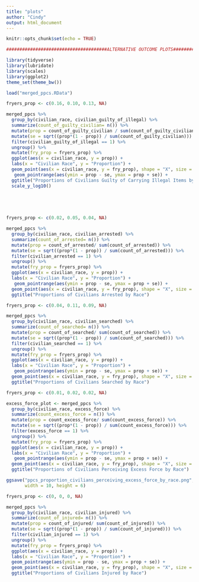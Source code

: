 ---
title: "plots"
author: "Cindy"
output: html_document
---

```{r setup, include=FALSE}
knitr::opts_chunk$set(echo = TRUE)
```

```{r}
######################################ALTERNATIVE OUTCOME PLOTS###############################################
```



```{r}
library(tidyverse)
library(lubridate)
library(scales)
library(ggplot2)
theme_set(theme_bw())
```


```{r}
load("merged_ppcs.RData")
```

```{r}
fryers_prop <- c(0.16, 0.10, 0.13, NA)

merged_ppcs %>% 
  group_by(civilian_race, civilian_guilty_of_illegal) %>%
  summarize(count_of_guilty_civilian= n()) %>%
  mutate(prop = count_of_guilty_civilian / sum(count_of_guilty_civilian)) %>% 
  mutate(se = sqrt((prop*(1 - prop)) / sum(count_of_guilty_civilian))) %>% 
  filter(civilian_guilty_of_illegal == 1) %>% 
  ungroup() %>%
  mutate(fry_prop = fryers_prop) %>%
  ggplot(aes(x = civilian_race, y = prop)) + 
  labs(x = "Civilian Race", y = "Proportion") +
  geom_point(aes(x = civilian_race, y = fry_prop), shape = "X", size = 3.5, color = "red") +
   geom_pointrange(aes(ymin = prop - se, ymax = prop + se)) +
  ggtitle("Proportions of Civilians Guilty of Carrying Illegal Items by Race") +
  scale_y_log10()
  


  
```

```{r}
fryers_prop <- c(0.02, 0.05, 0.04, NA)

merged_ppcs %>% 
  group_by(civilian_race, civilian_arrested) %>%
  summarize(count_of_arrested= n()) %>%
  mutate(prop = count_of_arrested/ sum(count_of_arrested)) %>% 
  mutate(se = sqrt((prop*(1 - prop)) / sum(count_of_arrested))) %>% 
  filter(civilian_arrested == 1) %>% 
  ungroup() %>%
  mutate(fry_prop = fryers_prop) %>%
  ggplot(aes(x = civilian_race, y = prop)) + 
  labs(x = "Civilian Race", y = "Proportion") +
   geom_pointrange(aes(ymin = prop - se, ymax = prop + se)) +
  geom_point(aes(x = civilian_race, y = fry_prop), shape = "X", size = 3.5, color = "red") +
  ggtitle("Proportions of Civilians Arrested by Race")
```

```{r}
fryers_prop <- c(0.04, 0.11, 0.09, NA)

merged_ppcs %>% 
  group_by(civilian_race, civilian_searched) %>%
  summarize(count_of_searched= n()) %>%
  mutate(prop = count_of_searched/ sum(count_of_searched)) %>% 
  mutate(se = sqrt((prop*(1 - prop)) / sum(count_of_searched))) %>% 
  filter(civilian_searched == 1) %>% 
  ungroup() %>%
  mutate(fry_prop = fryers_prop) %>%
  ggplot(aes(x = civilian_race, y = prop)) + 
  labs(x = "Civilian Race", y = "Proportion") +
   geom_pointrange(aes(ymin = prop - se, ymax = prop + se)) +
  geom_point(aes(x = civilian_race, y = fry_prop), shape = "X", size = 3.5, color = "red") +
  ggtitle("Proportions of Civilians Searched by Race")
```

```{r}
fryers_prop <- c(0.01, 0.02, 0.02, NA)

excess_force_plot <- merged_ppcs %>% 
  group_by(civilian_race, excess_force) %>%
  summarize(count_excess_force = n()) %>%
  mutate(prop = count_excess_force/ sum(count_excess_force)) %>% 
  mutate(se = sqrt((prop*(1 - prop)) / sum(count_excess_force))) %>% 
  filter(excess_force == 1) %>% 
  ungroup() %>%
  mutate(fry_prop = fryers_prop) %>%
  ggplot(aes(x = civilian_race, y = prop)) + 
  labs(x = "Civilian Race", y = "Proportion") +
   geom_pointrange(aes(ymin = prop - se, ymax = prop + se)) +
  geom_point(aes(x = civilian_race, y = fry_prop), shape = "X", size = 3.5, color = "red") +
  ggtitle("Proportions of Civilians Perceiving Excess Force by Race")

ggsave("ppcs_proportion_civilians_perceiving_excess_force_by_race.png", plot = excess_force_plot,
       width = 10, height = 6)
```

```{r}
fryers_prop <- c(0, 0, 0, NA)

merged_ppcs %>% 
  group_by(civilian_race, civilian_injured) %>%
  summarize(count_of_injured= n()) %>%
  mutate(prop = count_of_injured/ sum(count_of_injured)) %>% 
  mutate(se = sqrt((prop*(1 - prop)) / sum(count_of_injured))) %>% 
  filter(civilian_injured == 1) %>% 
  ungroup() %>%
  mutate(fry_prop = fryers_prop) %>%
  ggplot(aes(x = civilian_race, y = prop)) + 
  labs(x = "Civilian Race", y = "Proportion") +
  geom_pointrange(aes(ymin = prop - se, ymax = prop + se)) +
  geom_point(aes(x = civilian_race, y = fry_prop), shape = "X", size = 3.5, color = "red") +
  ggtitle("Proportions of Civilians Injured by Race")
```



